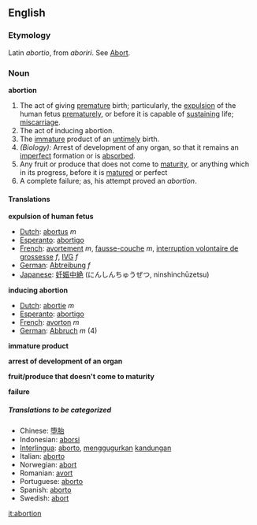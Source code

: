 ==English==
===Etymology===
Latin ''abortio'', from ''aboriri''. See [[Abort]].

===Noun===
'''abortion'''

#<!--DefA-->The act of giving [[premature]] birth; particularly, the [[expulsion]] of the human fetus [[prematurely]], or before it is capable of [[sustaining]] life; [[miscarriage]].
#<!--DefB--> The act of inducing abortion.
#<!--DefC--> The [[immature]] product of an [[untimely]] birth.
#<!--DefD--> ''(Biology):'' Arrest of development of any organ, so that it remains an [[imperfect]] formation or is [[absorbed]].
#<!--DefE--> Any fruit or produce that does not come to [[maturity]], or anything which in its progress, before it is [[matured]] or perfect
#<!--DefF--> A complete failure; as, his attempt proved an ''abortion''.

====Translations====
<!--DefA-->'''expulsion of human fetus'''
{{top}}
*[[Dutch]]: [[abortus]] ''m''
*[[Esperanto]]: [[abortigo]]
*[[French]]: [[avortement]] ''m'', [[fausse-couche]] ''m'', [[interruption volontaire de grossesse]] ''f'', [[IVG]] ''f''
*[[German]]: [[Abtreibung]] ''f''
*[[Japanese]]: [[妊娠中絶]] (にんしんちゅうぜつ, ninshinchūzetsu)
{{mid}}
{{bottom}}

<!--DefB-->'''inducing abortion'''
{{top}}
*[[Dutch]]: [[abortie]] ''m''
*[[Esperanto]]: [[abortigo]]
*[[French]]: [[avorton]] ''m''
*[[German]]: [[Abbruch]] ''m'' (4)
{{mid}}
{{bottom}}

<!--DefC-->'''immature product'''
{{top}}
{{mid}}
{{bottom}}

<!--DefD-->'''arrest of development of an organ'''
{{top}}
{{mid}}
{{bottom}}

<!--DefE-->'''fruit/produce that doesn't come to maturity'''
{{top}}
{{mid}}
{{bottom}}

<!--DefF-->'''failure'''
{{top}}
{{mid}}
{{bottom}}

=====Translations to be categorized=====
{{checktrans}}
<!--Remove this section once all of the translations below have been moved into the tables above.-->
*Chinese: [[堕胎]]
*Indonesian: [[aborsi]]
*[[Interlingua]]: [[aborto]], [[gugur|menggugurkan]] [[kandung|kandungan]]
*Italian: [[aborto]]
*Norwegian: [[abort]]
*Romanian: [[avort]]
*Portuguese: [[aborto]]
*Spanish: [[aborto]]
*Swedish: [[abort]]

[[it:abortion]]